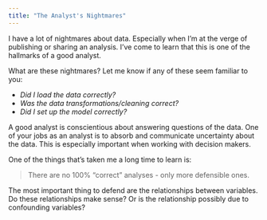 ```yaml
---
title: "The Analyst's Nightmares"
---
```


I have a lot of nightmares about data. Especially when I'm at the verge of publishing or sharing an analysis. I've come to learn that this is one of the hallmarks of a good analyst.

What are these nightmares? Let me know if any of these seem familiar to you:

- *Did I load the data correctly?*
- *Was the data transformations/cleaning correct?*
- *Did I set up the model correctly?*

A good analyst is conscientious about answering questions of the data. One of your jobs as an analyst is to absorb and communicate uncertainty about the data. This is especially important when working with decision makers. 

One of the things that's taken me a long time to learn is:

> There are no 100% "correct" analyses - only more defensible ones.

The most important thing to defend are the relationships between variables. Do these relationships make sense? Or is the relationship possibly due to confounding variables?


